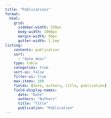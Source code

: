 ```yaml
---
title: "Publications"
format:
  html:
    grid:
      sidebar-width: 250px
      body-width: 1000px
      margin-width: 50px
      gutter-width: 1.5em
listing:
    contents: publication
    sort: 
      - "date desc"
    type: table
    categories: true
    sort-ui: false
    filter-ui: true
    max-items: 100
    fields: [date, authors, title, publication]
    field-display-names:
      date: "Date"
      authors: "Authors"
      title: "Title"
      publication: "Publication"
---
```

